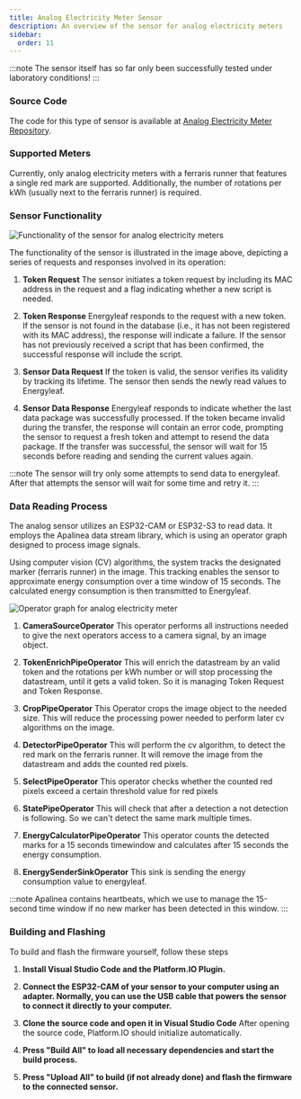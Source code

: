 ```yaml
---
title: Analog Electricity Meter Sensor
description: An overview of the sensor for analog electricity meters
sidebar:
  order: 11
---
```



:::note
The sensor itself has so far only been successfully tested under laboratory conditions!
:::

### Source Code
The code for this type of sensor is available at [Analog Electricity Meter Repository](https://github.com/pgenergy/analog-electricity-meter).

### Supported Meters
Currently, only analog electricity meters with a ferraris runner that features a single red mark are supported. Additionally, the number of rotations per kWh (usually next to the ferraris runner) is required.

### Sensor Functionality
![Functionality of the sensor for analog electricity meters](/src/assets/sensors/v1/protocol_example.svg)

The functionality of the sensor is illustrated in the image above, depicting a series of requests and responses involved in its operation:

<Steps>

1. **Token Request**
The sensor initiates a token request by including its MAC address in the request and a flag indicating whether a new script is needed.

2. **Token Response**
Energyleaf responds to the request with a new token. If the sensor is not found in the database (i.e., it has not been registered with its MAC address), the response will indicate a failure. If the sensor has not previously received a script that has been confirmed, the successful response will include the script.

3. **Sensor Data Request**
If the token is valid, the sensor verifies its validity by tracking its lifetime. The sensor then sends the newly read values to Energyleaf.

4. **Sensor Data Response**
Energyleaf responds to indicate whether the last data package was successfully processed. If the token became invalid during the transfer, the response will contain an error code, prompting the sensor to request a fresh token and attempt to resend the data package. If the transfer was successful, the sensor will wait for 15 seconds before reading and sending the current values again.

</Steps>

:::note
The sensor will try only some attempts to send data to energyleaf. After that attempts the sensor will wait for some time and retry it.
:::

### Data Reading Process
The analog sensor utilizes an ESP32-CAM or ESP32-S3 to read data. It employs the Apalinea data stream library, which is using an operator graph designed to process image signals.

Using computer vision (CV) algorithms, the system tracks the designated marker (ferraris runner) in the image. This tracking enables the sensor to approximate energy consumption over a time window of 15 seconds. The calculated energy consumption is then transmitted to Energyleaf.

![Operator graph for analog electricity meter](/src/assets/sensors/v1/analog_sensor.svg)

<Steps>

1. **CameraSourceOperator**
This operator performs all instructions needed to give the next operators access to a camera signal, by an image object. 

2. **TokenEnrichPipeOperator**
This will enrich the datastream by an valid token and the rotations per kWh number or will stop processing the datastream, until it gets a valid token. So it is managing Token Request and Token Response. 

3. **CropPipeOperator**
This Operator crops the image object to the needed size. This will reduce the processing power needed to perform later cv algorithms on the image.

4. **DetectorPipeOperator**
This will perform the cv algorithm, to detect the red mark on the ferraris runner. It will remove the image from the datastream and adds the counted red pixels.

5. **SelectPipeOperator**
This operator checks whether the counted red pixels exceed a certain threshold value for red pixels

6. **StatePipeOperator**
This will check that after a detection a not detection is following. So we can't detect the same mark multiple times.

7. **EnergyCalculatorPipeOperator**
This operator counts the detected marks for a 15 seconds timewindow and calculates after 15 seconds the energy consumption. 

8. **EnergySenderSinkOperator**
This sink is sending the energy consumption value to energyleaf.

</Steps>

:::note
Apalinea contains heartbeats, which we use to manage the 15-second time window if no new marker has been detected in this window.
:::

### Building and Flashing
To build and flash the firmware yourself, follow these steps

<Steps>

1. **Install Visual Studio Code and the Platform.IO Plugin.**

2. **Connect the ESP32-CAM of your sensor to your computer using an adapter. Normally, you can use the USB cable that powers the sensor to connect it directly to your computer.**

3. **Clone the source code and open it in Visual Studio Code**
After opening the source code, Platform.IO should initialize automatically.

4. **Press "Build All" to load all necessary dependencies and start the build process.**

5. **Press "Upload All" to build (if not already done) and flash the firmware to the connected sensor.**

</Steps>
